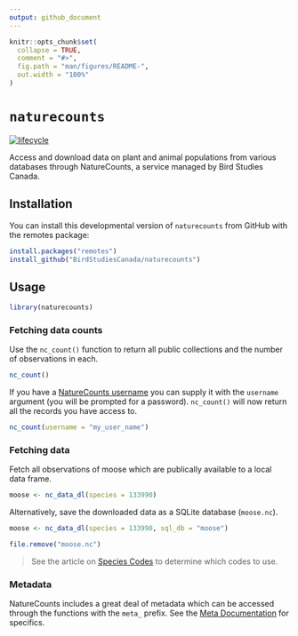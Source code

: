 ```yaml
---
output: github_document
---
```


<!-- README.md is generated from README.Rmd. Please edit that file -->

```r
knitr::opts_chunk$set(
  collapse = TRUE,
  comment = "#>",
  fig.path = "man/figures/README-",
  out.width = "100%"
)
```
# `naturecounts`

[![lifecycle](https://img.shields.io/badge/lifecycle-experimental-orange.svg)](https://www.tidyverse.org/lifecycle/#experimental)

Access and download data on plant and animal populations from various databases through NatureCounts, a service managed by Bird Studies Canada. 

## Installation

You can install this developmental version of `naturecounts` from GitHub with the remotes package:

```r
install.packages("remotes")
install_github("BirdStudiesCanada/naturecounts")
```

## Usage

```r
library(naturecounts)
```


### Fetching data counts

Use the `nc_count()` function to return all public collections and the number of observations in each.

```r
nc_count()
```

If you have a [NatureCounts username](https://www.birdscanada.org/birdmon/default/register.jsp) you can supply it with the `username` argument (you will be prompted for a password). `nc_count()` will now return all the records you have access to.

```r
nc_count(username = "my_user_name")
```

### Fetching data

Fetch all observations of moose which are publically available to a local data frame.
```r
moose <- nc_data_dl(species = 133990)
```

Alternatively, save the downloaded data as a SQLite database (`moose.nc`).

```r
moose <- nc_data_dl(species = 133990, sql_db = "moose")
```

```r
file.remove("moose.nc")
```


> See the article on [Species Codes](articles/species-codes.html) to determine which codes to use.

### Metadata

NatureCounts includes a great deal of metadata which can be accessed through the functions with the `meta_` prefix. See the [Meta Documentation](reference/meta.html) for specifics.
